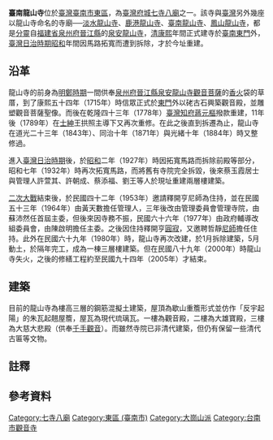 {{東亞廟宇
| name = 臺南龍山寺
| img = File:臺南龍山寺.JPG
| img_capt = 龍山寺正面
| image_width = 150px
| location = {{ROC-TWN}}[[臺南市|臺南市]][[東區_(台南市)|東區]][[東門路_(臺南市)|東門路二段]]134巷27號
| god = [[觀世音菩薩|觀世音菩薩]]
| type = 
| struct =  
| open_year = {{QIN}}[[康熙|康熙]]五十四年（1715年）
| cere_date = 
| people = 
| cultural_collection =
|}}
'''臺南龍山寺'''位於[[臺灣|臺灣]][[臺南市|臺南市]][[東區_(台南市)|東區]]，為[[臺灣府城|臺灣府城]][[七寺八廟|七寺八廟]]之一{{r|李}}。該寺與[[臺灣|臺灣]]另外幾座以龍山寺命名的寺廟──[[淡水龍山寺|淡水龍山寺]]、[[鹿港龍山寺|鹿港龍山寺]]、[[臺南龍山寺|臺南龍山寺]]、[[鳳山龍山寺|鳳山龍山寺]]，都是[[分靈|分靈]]自[[福建省|福建省]][[泉州府|泉州府]][[晉江縣|晉江縣]]的[[泉安龍山寺|泉安龍山寺]]，[[清|清]][[康熙|康熙]]年間正式建寺於[[臺灣府城大東門|臺南東門]]外，[[臺灣日治時期|臺灣日治時期]][[昭和|昭和]]年間因馬路拓寬而遭到拆除，才於今址重建{{r|李}}{{r|傅}}。

== 沿革 ==
龍山寺的前身為[[明鄭時期|明鄭時期]]一間供奉[[泉州府|泉州府]][[晉江縣|晉江縣]][[泉安龍山寺|泉安龍山寺]][[觀音菩薩|觀音菩薩]]的[[香火|香火]]袋的草厝{{r|傅}}，到了康熙五十四年（1715年）時信眾正式於[[迎春門_(臺南)|東門]]外以硓古石興築觀音殿，並雕塑觀音菩薩聖像{{r|李}}。而後在乾隆四十三年（1778年）[[臺灣知府|臺灣知府]][[蔣元樞|蔣元樞]]撥款重建，11年後（1789年）在[[士紳|士紳]]王拱照主導下又再次重修。在此之後直到拆遷為止，龍山寺在道光二十三年（1843年）{{NoteTag|1=龍山寺總理張風與董事林國春主持。}}、同治十年（1871年）{{NoteTag|1=董事載源發、林吉成、李泉發發起。}}與光緒十年（1884年）{{NoteTag|1=董事載源發、林振成發起。}}時又整修過{{r|李}}。

進入[[臺灣日治時期|臺灣日治時期]]後，於[[昭和|昭和]]二年（1927年）時因拓寬馬路而拆除前殿等部分，昭和七年（1932年）時再次拓寬馬路，而將舊有寺院完全拆毀{{r|傅}}，後來蔡玉霞居士與管理人許萱其、許朝成、蔡添福、劉王等人於現址重建兩層樓建築{{r|李}}。

[[二次大戰|二次大戰]]結束後，於民國四十二年（1953年）{{NoteTag|1=一說民國四十年（1951年）}}邀請釋開亨尼師{{NoteTag|1=俗名「邱儼」。}}為住持，並在民國五十三年（1964年）由黃天數擔任管理人，三年後改由管理委員會管理寺院，由蘇沛然任首屆主委，但後來因寺務不振，民國六十六年（1977年）由政府輔導改組委員會，由陳啟明擔任主委{{r|李}}。之後因住持釋開亨[[圓寂|圓寂]]，又邀聘哲靜[[尼師|尼師]]擔任住持{{r|李}}。此外在民國六十九年（1980年）時，龍山寺再次改建，於1月拆除建築，5月動土，於隔年完工，成為一棟三層樓建築{{r|李}}。但在民國八十九年（2000年）時龍山寺失火{{r|傅}}，之後的修繕工程約至民國九十四年（2005年）才結束{{r|李}}。

== 建築 ==
目前的龍山寺為樓高三層的鋼筋混擬土建築，屋頂為歇山重簷形式並仿作「反宇起陽」的朱瓦起翹屋簷{{r|李}}，屋瓦為現代琉璃瓦{{r|傅}}。一樓為觀音殿，二樓為大雄寶殿，三樓為大慈大悲殿（供奉[[千手千眼觀世音菩薩|千手觀音]]）{{r|李}}。而雖然寺院已非清代建築，但仍有保留一些清代古匾等文物{{r|李}}。

== 註釋 ==
{{Portal box|臺灣|臺南|佛教|中国建筑}}
<div class="references-small">
{{NoteFoot}}
</div>

== 參考資料 ==
{{reflist|refs=
<ref name="傅">{{cite book|author=傅朝卿 |title=《台南市古蹟與歷史建築總覽》 |publisher=台灣建築與文化資產出版社 |location=台南市 |isbn=957-30880-4-5 |pages=146頁|date=2001年11月}}</ref>
<ref name="李">{{cite book|author=李奕興 |title=《台灣的龍山寺》 |publisher=文化 |location=台北縣新店市 |isbn=978-986-7630-83-4 |pages=28－35頁|date=2006年9月}}</ref>
}}

{{臺灣龍山寺}}
[[Category:七寺八廟|Category:七寺八廟]]

[[Category:東區_(臺南市)|Category:東區 (臺南市)]]
[[Category:大崗山派|Category:大崗山派]]
[[Category:台南市觀音寺|Category:台南市觀音寺]]